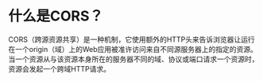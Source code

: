 # 什么是CORS？

CORS（跨源资源共享）是一种机制，它使用额外的HTTP头来告诉浏览器让运行在一个origin（域）上的Web应用被准许访问来自不同源服务器上的指定的资源。当一个资源从与该资源本身所在的服务器不同的域、协议或端口请求一个资源时，资源会发起一个跨域HTTP请求。
